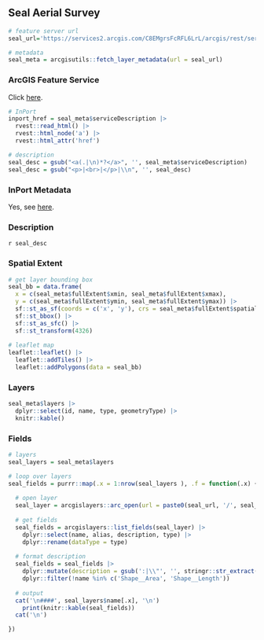 ## Seal Aerial Survey

```r
# feature server url
seal_url='https://services2.arcgis.com/C8EMgrsFcRFL6LrL/arcgis/rest/services/Seal_Aerial_Survey/FeatureServer'

# metadata
seal_meta = arcgisutils::fetch_layer_metadata(url = seal_url)
```

### ArcGIS Feature Service

Click [here](`r seal_url`).

```r
# InPort
inport_href = seal_meta$serviceDescription |>
  rvest::read_html() |>
  rvest::html_node('a') |>
  rvest::html_attr('href')

# description
seal_desc = gsub("<a(.|\n)*?</a>", '', seal_meta$serviceDescription)
seal_desc = gsub("<p>|<br>|</p>|\\n", '', seal_desc)
```

### InPort Metadata

Yes, see [here](`r inport_href`).

### Description

`r seal_desc`

### Spatial Extent

```r
# get layer bounding box
seal_bb = data.frame(
  x = c(seal_meta$fullExtent$xmin, seal_meta$fullExtent$xmax), 
  y = c(seal_meta$fullExtent$ymin, seal_meta$fullExtent$ymax)) |>
  sf::st_as_sf(coords = c('x', 'y'), crs = seal_meta$fullExtent$spatialReference$latestWkid) |>
  sf::st_bbox() |>
  sf::st_as_sfc() |>
  sf::st_transform(4326)
  
# leaflet map
leaflet::leaflet() |>
  leaflet::addTiles() |>
  leaflet::addPolygons(data = seal_bb)
```

### Layers

```r
seal_meta$layers |>
  dplyr::select(id, name, type, geometryType) |>
  knitr::kable()
```

### Fields

```r
# layers 
seal_layers = seal_meta$layers

# loop over layers
seal_fields = purrr::map(.x = 1:nrow(seal_layers ), .f = function(.x) {
  
  # open layer
  seal_layer = arcgislayers::arc_open(url = paste0(seal_url, '/', seal_layers$id[.x]))
  
  # get fields
  seal_fields = arcgislayers::list_fields(seal_layer) |>
    dplyr::select(name, alias, description, type) |>
    dplyr::rename(dataType = type)
  
  # format description
  seal_fields = seal_fields |>
    dplyr::mutate(description = gsub(':|\\"', '', stringr::str_extract(description, ':\\s*([^,]+)'))) |>
    dplyr::filter(!name %in% c('Shape__Area', 'Shape__Length'))
  
  # output
  cat('\n####', seal_layers$name[.x], '\n')
    print(knitr::kable(seal_fields))
  cat('\n')

})

```
